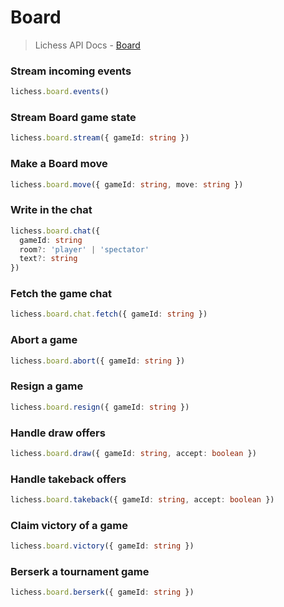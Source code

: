 # Board

> Lichess API Docs - [Board](https://lichess.org/api#tag/Board)

### Stream incoming events

```ts
lichess.board.events()
```

### Stream Board game state

```ts
lichess.board.stream({ gameId: string })
```

### Make a Board move

```ts
lichess.board.move({ gameId: string, move: string })
```

### Write in the chat

```ts
lichess.board.chat({
  gameId: string
  room?: 'player' | 'spectator'
  text?: string
})
```

### Fetch the game chat

```ts
lichess.board.chat.fetch({ gameId: string })
```

### Abort a game

```ts
lichess.board.abort({ gameId: string })
```

### Resign a game

```ts
lichess.board.resign({ gameId: string })
```

### Handle draw offers

```ts
lichess.board.draw({ gameId: string, accept: boolean })
```

### Handle takeback offers

```ts
lichess.board.takeback({ gameId: string, accept: boolean })
```

### Claim victory of a game

```ts
lichess.board.victory({ gameId: string })
```

### Berserk a tournament game

```ts
lichess.board.berserk({ gameId: string })
```

